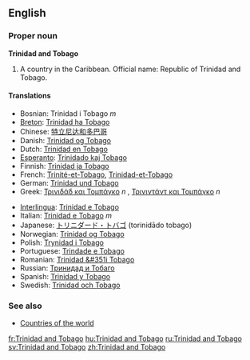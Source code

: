 ==English==
===Proper noun===
{{wikipedia}}
'''Trinidad and Tobago'''

#A country in the Caribbean. Official name: Republic of Trinidad and Tobago.

====Translations====
{{top}}
*Bosnian: Trinidad i Tobago ''m''
*[[Breton]]: [[Trinidad ha Tobago]]
*Chinese: [[特立尼达和多巴哥]]
*Danish: [[Trinidad og Tobago]]
*Dutch: [[Trinidad en Tobago]]
*[[Esperanto]]: [[Trinidado kaj Tobago]]
*Finnish: [[Trinidad ja Tobago]]
*French: [[Trinité-et-Tobago]], [[Trinidad-et-Tobago]]
*German: [[Trinidad und Tobago]]
*Greek: [[Τρινιδάδ και Τομπάγκο]] ''n'' , [[Τρινιντάντ και Τομπάγκο]] ''n''
{{mid}}
*[[Interlingua]]: [[Trinidad e Tobago]]
*Italian: [[Trinidad e Tobago]] ''m''
*Japanese: [[トリニダード・トバゴ]] (torinidādo tobago)
*Norwegian: [[Trinidad og Tobago]]
*Polish: [[Trynidad i Tobago]]
*Portuguese: [[Trindade e Tobago]]
*Romanian: [[Trinidad &#351i Tobago]]
*Russian: [[Тринидад и Тобаго]]
*Spanish: [[Trinidad y Tobago]]
*Swedish: [[Trinidad och Tobago]]
{{bottom}}

===See also===
*[[Countries of the world]]

[[fr:Trinidad and Tobago]]
[[hu:Trinidad and Tobago]]
[[ru:Trinidad and Tobago]]
[[sv:Trinidad and Tobago]]
[[zh:Trinidad and Tobago]]
